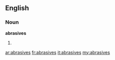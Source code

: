 ==English==

===Noun===
'''abrasives'''

# {{plural of|[[abrasive]]}}

[[ar:abrasives]]
[[fr:abrasives]]
[[it:abrasives]]
[[my:abrasives]]